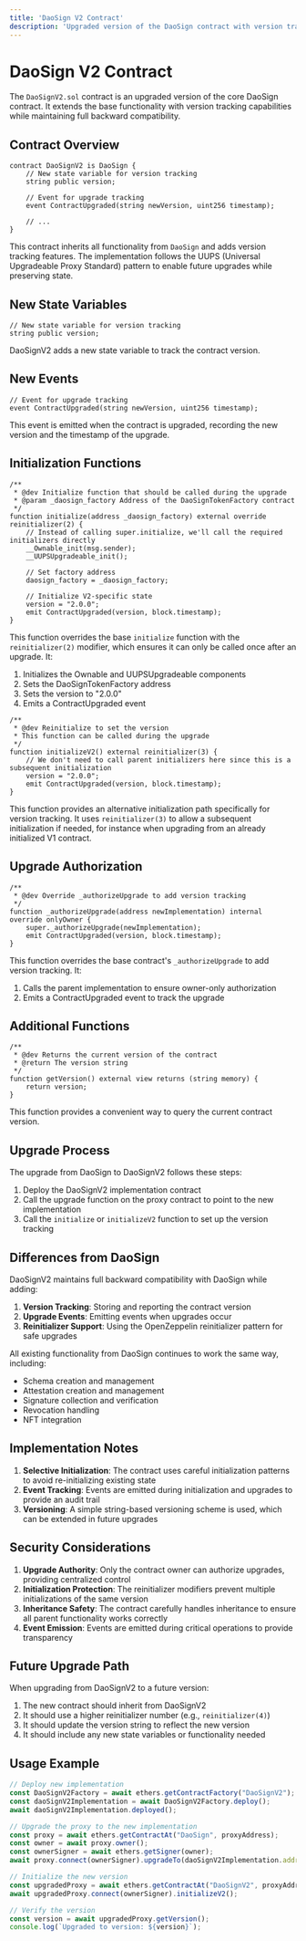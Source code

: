 ```yaml
---
title: 'DaoSign V2 Contract'
description: 'Upgraded version of the DaoSign contract with version tracking'
---
```


# DaoSign V2 Contract

The `DaoSignV2.sol` contract is an upgraded version of the core DaoSign contract. It extends the base functionality with version tracking capabilities while maintaining full backward compatibility.

## Contract Overview

```solidity
contract DaoSignV2 is DaoSign {
    // New state variable for version tracking
    string public version;

    // Event for upgrade tracking
    event ContractUpgraded(string newVersion, uint256 timestamp);
    
    // ...
}
```

This contract inherits all functionality from `DaoSign` and adds version tracking features. The implementation follows the UUPS (Universal Upgradeable Proxy Standard) pattern to enable future upgrades while preserving state.

## New State Variables

```solidity
// New state variable for version tracking
string public version;
```

DaoSignV2 adds a new state variable to track the contract version.

## New Events

```solidity
// Event for upgrade tracking
event ContractUpgraded(string newVersion, uint256 timestamp);
```

This event is emitted when the contract is upgraded, recording the new version and the timestamp of the upgrade.

## Initialization Functions

```solidity
/**
 * @dev Initialize function that should be called during the upgrade
 * @param _daosign_factory Address of the DaoSignTokenFactory contract
 */
function initialize(address _daosign_factory) external override reinitializer(2) {
    // Instead of calling super.initialize, we'll call the required initializers directly
    __Ownable_init(msg.sender);
    __UUPSUpgradeable_init();

    // Set factory address
    daosign_factory = _daosign_factory;

    // Initialize V2-specific state
    version = "2.0.0";
    emit ContractUpgraded(version, block.timestamp);
}
```

This function overrides the base `initialize` function with the `reinitializer(2)` modifier, which ensures it can only be called once after an upgrade. It:

1. Initializes the Ownable and UUPSUpgradeable components
2. Sets the DaoSignTokenFactory address
3. Sets the version to "2.0.0"
4. Emits a ContractUpgraded event

```solidity
/**
 * @dev Reinitialize to set the version
 * This function can be called during the upgrade
 */
function initializeV2() external reinitializer(3) {
    // We don't need to call parent initializers here since this is a subsequent initialization
    version = "2.0.0";
    emit ContractUpgraded(version, block.timestamp);
}
```

This function provides an alternative initialization path specifically for version tracking. It uses `reinitializer(3)` to allow a subsequent initialization if needed, for instance when upgrading from an already initialized V1 contract.

## Upgrade Authorization

```solidity
/**
 * @dev Override _authorizeUpgrade to add version tracking
 */
function _authorizeUpgrade(address newImplementation) internal override onlyOwner {
    super._authorizeUpgrade(newImplementation);
    emit ContractUpgraded(version, block.timestamp);
}
```

This function overrides the base contract's `_authorizeUpgrade` to add version tracking. It:

1. Calls the parent implementation to ensure owner-only authorization
2. Emits a ContractUpgraded event to track the upgrade

## Additional Functions

```solidity
/**
 * @dev Returns the current version of the contract
 * @return The version string
 */
function getVersion() external view returns (string memory) {
    return version;
}
```

This function provides a convenient way to query the current contract version.

## Upgrade Process

The upgrade from DaoSign to DaoSignV2 follows these steps:

1. Deploy the DaoSignV2 implementation contract
2. Call the upgrade function on the proxy contract to point to the new implementation
3. Call the `initialize` or `initializeV2` function to set up the version tracking

## Differences from DaoSign

DaoSignV2 maintains full backward compatibility with DaoSign while adding:

1. **Version Tracking**: Storing and reporting the contract version
2. **Upgrade Events**: Emitting events when upgrades occur
3. **Reinitializer Support**: Using the OpenZeppelin reinitializer pattern for safe upgrades

All existing functionality from DaoSign continues to work the same way, including:
- Schema creation and management
- Attestation creation and management
- Signature collection and verification
- Revocation handling
- NFT integration

## Implementation Notes

1. **Selective Initialization**: The contract uses careful initialization patterns to avoid re-initializing existing state
2. **Event Tracking**: Events are emitted during initialization and upgrades to provide an audit trail
3. **Versioning**: A simple string-based versioning scheme is used, which can be extended in future upgrades

## Security Considerations

1. **Upgrade Authority**: Only the contract owner can authorize upgrades, providing centralized control
2. **Initialization Protection**: The reinitializer modifiers prevent multiple initializations of the same version
3. **Inheritance Safety**: The contract carefully handles inheritance to ensure all parent functionality works correctly
4. **Event Emission**: Events are emitted during critical operations to provide transparency

## Future Upgrade Path

When upgrading from DaoSignV2 to a future version:

1. The new contract should inherit from DaoSignV2
2. It should use a higher reinitializer number (e.g., `reinitializer(4)`)
3. It should update the version string to reflect the new version
4. It should include any new state variables or functionality needed

## Usage Example

```javascript
// Deploy new implementation
const DaoSignV2Factory = await ethers.getContractFactory("DaoSignV2");
const daoSignV2Implementation = await DaoSignV2Factory.deploy();
await daoSignV2Implementation.deployed();

// Upgrade the proxy to the new implementation
const proxy = await ethers.getContractAt("DaoSign", proxyAddress);
const owner = await proxy.owner();
const ownerSigner = await ethers.getSigner(owner);
await proxy.connect(ownerSigner).upgradeTo(daoSignV2Implementation.address);

// Initialize the new version
const upgradedProxy = await ethers.getContractAt("DaoSignV2", proxyAddress);
await upgradedProxy.connect(ownerSigner).initializeV2();

// Verify the version
const version = await upgradedProxy.getVersion();
console.log(`Upgraded to version: ${version}`);
```
